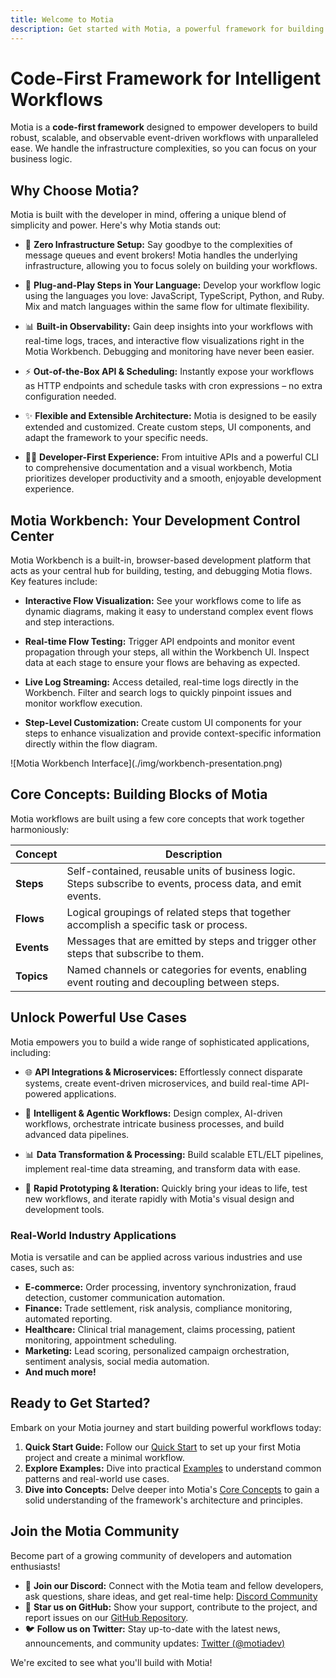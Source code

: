 ```yaml
---
title: Welcome to Motia
description: Get started with Motia, a powerful framework for building event-driven workflows
---
```


# Code-First Framework for Intelligent Workflows

Motia is a **code-first framework** designed to empower developers to build robust, scalable, and observable event-driven workflows with unparalleled ease. We handle the infrastructure complexities, so you can focus on your business logic.

## Why Choose Motia?

Motia is built with the developer in mind, offering a unique blend of simplicity and power. Here's why Motia stands out:

- 🚀 **Zero Infrastructure Setup:** Say goodbye to the complexities of message queues and event brokers! Motia handles the underlying infrastructure, allowing you to focus solely on building your workflows.

- 🔌 **Plug-and-Play Steps in Your Language:**  Develop your workflow logic using the languages you love: JavaScript, TypeScript, Python, and Ruby. Mix and match languages within the same flow for ultimate flexibility.

- 📊 **Built-in Observability:** Gain deep insights into your workflows with real-time logs, traces, and interactive flow visualizations right in the Motia Workbench. Debugging and monitoring have never been easier.

- ⚡ **Out-of-the-Box API & Scheduling:**  Instantly expose your workflows as HTTP endpoints and schedule tasks with cron expressions – no extra configuration needed.

- ✨ **Flexible and Extensible Architecture:**  Motia is designed to be easily extended and customized. Create custom steps, UI components, and adapt the framework to your specific needs.

- 🧑‍💻 **Developer-First Experience:**  From intuitive APIs and a powerful CLI to comprehensive documentation and a visual workbench, Motia prioritizes developer productivity and a smooth, enjoyable development experience.

## Motia Workbench: Your Development Control Center

Motia Workbench is a built-in, browser-based development platform that acts as your central hub for building, testing, and debugging Motia flows. Key features include:

- **Interactive Flow Visualization:**  See your workflows come to life as dynamic diagrams, making it easy to understand complex event flows and step interactions.

- **Real-time Flow Testing:**  Trigger API endpoints and monitor event propagation through your steps, all within the Workbench UI. Inspect data at each stage to ensure your flows are behaving as expected.

- **Live Log Streaming:**  Access detailed, real-time logs directly in the Workbench. Filter and search logs to quickly pinpoint issues and monitor workflow execution.

- **Step-Level Customization:**  Create custom UI components for your steps to enhance visualization and provide context-specific information directly within the flow diagram.

<div className="my-8">
  ![Motia Workbench Interface](./img/workbench-presentation.png)
</div>

## Core Concepts: Building Blocks of Motia

Motia workflows are built using a few core concepts that work together harmoniously:

| Concept    | Description                                                                                                |
| ---------- | ---------------------------------------------------------------------------------------------------------- |
| **Steps**  | Self-contained, reusable units of business logic. Steps subscribe to events, process data, and emit events. |
| **Flows**  | Logical groupings of related steps that together accomplish a specific task or process.                     |
| **Events** | Messages that are emitted by steps and trigger other steps that subscribe to them.                          |
| **Topics** | Named channels or categories for events, enabling event routing and decoupling between steps.              |

## Unlock Powerful Use Cases

Motia empowers you to build a wide range of sophisticated applications, including:

- 🌐 **API Integrations & Microservices:**  Effortlessly connect disparate systems, create event-driven microservices, and build real-time API-powered applications.

- 🤖 **Intelligent & Agentic Workflows:**  Design complex, AI-driven workflows, orchestrate intricate business processes, and build advanced data pipelines.

- 📊 **Data Transformation & Processing:**  Build scalable ETL/ELT pipelines, implement real-time data streaming, and transform data with ease.

- 🚀 **Rapid Prototyping & Iteration:**  Quickly bring your ideas to life, test new workflows, and iterate rapidly with Motia's visual design and development tools.

### Real-World Industry Applications

Motia is versatile and can be applied across various industries and use cases, such as:

- **E-commerce:** Order processing, inventory synchronization, fraud detection, customer communication automation.
- **Finance:** Trade settlement, risk analysis, compliance monitoring, automated reporting.
- **Healthcare:** Clinical trial management, claims processing, patient monitoring, appointment scheduling.
- **Marketing:** Lead scoring, personalized campaign orchestration, sentiment analysis, social media automation.
- **And much more!**

## Ready to Get Started?

Embark on your Motia journey and start building powerful workflows today:

1.  **Quick Start Guide:** Follow our [Quick Start](/docs/quick-start) to set up your first Motia project and create a minimal workflow.
2.  **Explore Examples:** Dive into practical [Examples](/docs/examples) to understand common patterns and real-world use cases.
3.  **Dive into Concepts:**  Delve deeper into Motia's [Core Concepts](/docs/concepts) to gain a solid understanding of the framework's architecture and principles.

## Join the Motia Community

Become part of a growing community of developers and automation enthusiasts!

- 💬 **Join our Discord:**  Connect with the Motia team and fellow developers, ask questions, share ideas, and get real-time help: [Discord Community](https://discord.gg/nJFfsH5d6v)
- 🐙 **Star us on GitHub:** Show your support, contribute to the project, and report issues on our [GitHub Repository](https://github.com/motiadev/motia).
- 🐦 **Follow us on Twitter:** Stay up-to-date with the latest news, announcements, and community updates: [Twitter (@motiadev)](https://twitter.com/motiadev)

We're excited to see what you'll build with Motia!